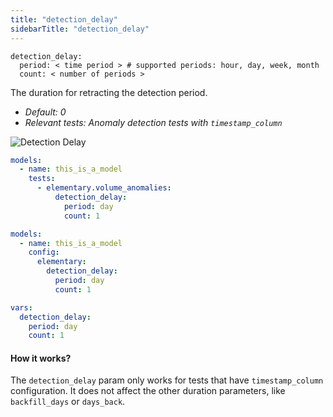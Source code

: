 ```yaml
---
title: "detection_delay"
sidebarTitle: "detection_delay"
---
```


```
detection_delay:
  period: < time period > # supported periods: hour, day, week, month
  count: < number of periods >
```

The duration for retracting the detection period.

- _Default: 0_
- _Relevant tests: Anomaly detection tests with `timestamp_column`_

<img src="/pics/anomalies/detection-delay.png" alt="Detection Delay" />

<RequestExample>

```yml test
models:
  - name: this_is_a_model
    tests:
      - elementary.volume_anomalies:
          detection_delay:
            period: day
            count: 1
```

```yml model
models:
  - name: this_is_a_model
    config:
      elementary:
        detection_delay:
          period: day
          count: 1
```

```yml dbt_project.yml
vars:
  detection_delay:
    period: day
    count: 1
```

</RequestExample>

#### How it works?

The `detection_delay` param only works for tests that have `timestamp_column` configuration.
It does not affect the other duration parameters, like `backfill_days` or `days_back`.
